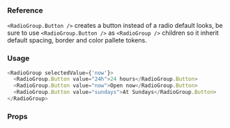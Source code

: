 ### Reference

`<RadioGroup.Button />` creates a button instead of a radio default looks, be sure to use `<RadioGroup.Button />` as `<RadioGroup />` children so it inherit default spacing, border and color pallete tokens.

### Usage

```javascript type=expo
<RadioGroup selectedValue={'now'}>
  <RadioGroup.Button value="24h">24 hours</RadioGroup.Button>
  <RadioGroup.Button value="now">Open now</RadioGroup.Button>
  <RadioGroup.Button value="sundays">At Sundays</RadioGroup.Button>
</RadioGroup>
```

### Props

<PropsTable component="RadioGroup" platform="native" />

